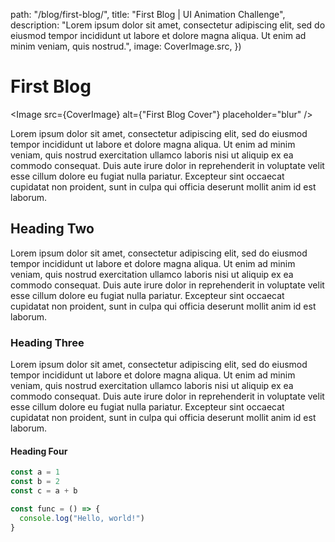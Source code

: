 


  path: "/blog/first-blog/",
  title: "First Blog | UI Animation Challenge",
  description:
    "Lorem ipsum dolor sit amet, consectetur adipiscing elit, sed do eiusmod tempor incididunt ut labore et dolore magna aliqua. Ut enim ad minim veniam, quis nostrud.",
  image: CoverImage.src,
})

# First Blog

<Image src={CoverImage} alt={"First Blog Cover"} placeholder="blur" />

Lorem ipsum dolor sit amet, consectetur adipiscing elit, sed do eiusmod tempor incididunt ut labore et dolore magna aliqua. Ut enim ad minim veniam, quis nostrud exercitation ullamco laboris nisi ut aliquip ex ea commodo consequat. Duis aute irure dolor in reprehenderit in voluptate velit esse cillum dolore eu fugiat nulla pariatur. Excepteur sint occaecat cupidatat non proident, sunt in culpa qui officia deserunt mollit anim id est laborum.

## Heading Two

Lorem ipsum dolor sit amet, consectetur adipiscing elit, sed do eiusmod tempor incididunt ut labore et dolore magna aliqua. Ut enim ad minim veniam, quis nostrud exercitation ullamco laboris nisi ut aliquip ex ea commodo consequat. Duis aute irure dolor in reprehenderit in voluptate velit esse cillum dolore eu fugiat nulla pariatur. Excepteur sint occaecat cupidatat non proident, sunt in culpa qui officia deserunt mollit anim id est laborum.

### Heading Three

Lorem ipsum dolor sit amet, consectetur adipiscing elit, sed do eiusmod tempor incididunt ut labore et dolore magna aliqua. Ut enim ad minim veniam, quis nostrud exercitation ullamco laboris nisi ut aliquip ex ea commodo consequat. Duis aute irure dolor in reprehenderit in voluptate velit esse cillum dolore eu fugiat nulla pariatur. Excepteur sint occaecat cupidatat non proident, sunt in culpa qui officia deserunt mollit anim id est laborum.

#### Heading Four

```javascript
const a = 1
const b = 2
const c = a + b

const func = () => {
  console.log("Hello, world!")
}
```
